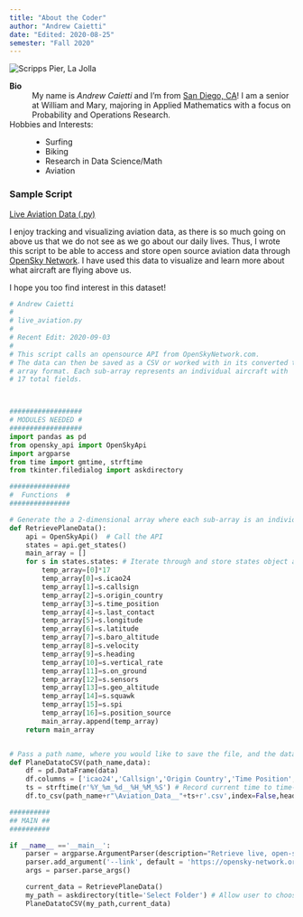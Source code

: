 ```yaml
---
title: "About the Coder"
author: "Andrew Caietti"
date: "Edited: 2020-08-25"
semester: "Fall 2020"
---
```


![](https://scripps.ucsd.edu/sites/scripps.ucsd.edu/files/resources-and-facilities/field_page_top_image/2013/siocommA_ScrippsCampus_Aerials_20080718_004.jpg 'Scripps Pier, La Jolla')

**Bio**
:   My name is *Andrew Caietti* and I'm from [San Diego, CA](https://en.wikipedia.org/wiki/San_Diego)! I am a senior at William and Mary, majoring in Applied Mathematics with a focus on Probability and Operations Research.

Hobbies and Interests:
:   - Surfing
    - Biking
    - Research in Data Science/Math
    - Aviation
 
 
### Sample Script 
[Live Aviation Data (.py)](scripts/live_aviation.py)
 
I enjoy tracking and visualizing aviation data, as there is so much going on above us that we do not see as we go about our daily lives. Thus, I wrote this script to be able to access and store open source aviation data through [OpenSky Network](https://opensky-network.org/). I have used this data to visualize and learn more about what aircraft are flying above us. 

I hope you too find interest in this dataset! 

```python
# Andrew Caietti
#
# live_aviation.py
#
# Recent Edit: 2020-09-03
#
# This script calls an opensource API from OpenSkyNetwork.com. 
# The data can then be saved as a CSV or worked with in its converted two-dimensional
# array format. Each sub-array represents an individual aircraft with 
# 17 total fields.



##################
# MODULES NEEDED #
##################
import pandas as pd
from opensky_api import OpenSkyApi 
import argparse
from time import gmtime, strftime
from tkinter.filedialog import askdirectory

###############
#  Functions  #
###############

# Generate the a 2-dimensional array where each sub-array is an individual aircraft
def RetrievePlaneData(): 
    api = OpenSkyApi()  # Call the API
    states = api.get_states()
    main_array = []
    for s in states.states: # Iterate through and store states object attributes (StateVector)
        temp_array=[0]*17
        temp_array[0]=s.icao24
        temp_array[1]=s.callsign
        temp_array[2]=s.origin_country
        temp_array[3]=s.time_position
        temp_array[4]=s.last_contact
        temp_array[5]=s.longitude
        temp_array[6]=s.latitude
        temp_array[7]=s.baro_altitude
        temp_array[8]=s.velocity
        temp_array[9]=s.heading
        temp_array[10]=s.vertical_rate
        temp_array[11]=s.on_ground
        temp_array[12]=s.sensors 
        temp_array[13]=s.geo_altitude
        temp_array[14]=s.squawk
        temp_array[15]=s.spi   
        temp_array[16]=s.position_source       
        main_array.append(temp_array)
    return main_array   


# Pass a path name, where you would like to save the file, and the data you called from RetrievePlaneData, to generate a CSV file on your desktop.
def PlaneDatatoCSV(path_name,data):
    df = pd.DataFrame(data) 
    df.columns = ['icao24','Callsign','Origin Country','Time Position','Last Contact','Longitude','Latitude','Baro Altitude','Velocity','Heading','Vertical Rate','On Ground','Sensors','Geo Altitude','Squawk','Spi','Position Source']
    ts = strftime(r'%Y_%m_%d__%H_%M_%S') # Record current time to time-stamp the file
    df.to_csv(path_name+r"\Aviation_Data__"+ts+r'.csv',index=False,header=True)

##########
## MAIN ##
##########

if __name__ =='__main__':
    parser = argparse.ArgumentParser(description="Retrieve live, open-source aviation data about what planes are flying where in the world.")
    parser.add_argument('--link', default = 'https://opensky-network.org/', help='Link to the API (datasource).')
    args = parser.parse_args()

    current_data = RetrievePlaneData()
    my_path = askdirectory(title='Select Folder') # Allow user to choose what folder to save data in
    PlaneDatatoCSV(my_path,current_data)

```
